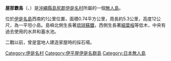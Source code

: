 {{multiple issues|
{{expand|time=2017-03-22T16:39:20+00:00}}
{{unreferenced|time=2017-03-22T16:39:20+00:00}}
}}
{{coord|26|53|50|N|127|55|29|E|region:JP-47|display=title}}
{{Infobox islands
|name = 屋那霸島
|image  = [[File:Yanaha_Island_gsi-20081025.jpg|center]]
|area km2 = 0.74
|coastline km = 5.3
|elevation m = 12
|highest mount= 
|archipelago = [[沖繩群島|沖繩群島]]
|waterbody = [[東中國海|東中國海]]
|country admin divisions title = 行政歸屬
|country 1 admin divisions = {{JPN}}[[沖繩縣|沖繩縣]][[島尻郡|島尻郡]][[伊是名村|伊是名村]]
}}
'''屋那霸島'''（{{jpn|j=屋那覇島|hg=やなはじま|rm=Yanaha-jima}}、{{ryu|r=屋那覇|kn=ヤナハー・ヤナファー|rm=Yanahaa・Yanahwaa}}）是[[沖繩縣|沖繩縣]][[島尻郡|島尻郡]][[伊是名村|伊是名村]]所屬的一個[[無人島|無人島]]。

位於[[伊是名島|伊是名島]]西南約1公里位置，面積0.74平方公里，周長約5.3公里，高度12公尺，為一平坦小島。島嶼北側生長著[[琉球蘇鐵|琉球蘇鐵]]，西側生長著[[細葉榕|細葉榕]]等低木，中央有過去使用的水井和蓄水池。

二戰以前，曾是當地人建造家屋時的採石場。

{{沖繩群島}}
[[Category:伊是名村|Category:伊是名村]]
[[Category:伊平屋伊是名群島|Category:伊平屋伊是名群島]]
[[Category:日本無人島|Category:日本無人島]]